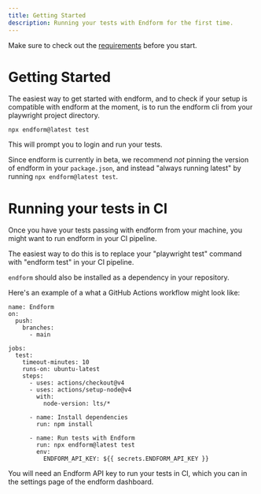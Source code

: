 ```yaml
---
title: Getting Started
description: Running your tests with Endform for the first time.
---
```



Make sure to check out the [requirements](/docs/reference/requirements) before you start.

# Getting Started

The easiest way to get started with endform, and to check if your setup is compatible with endform at the moment, is to run the endform cli from your playwright project directory.

```
npx endform@latest test
```

This will prompt you to login and run your tests.

<Aside>

Since endform is currently in beta, we recommend _not_ pinning the version of endform in your `package.json`, and instead "always running latest" by running `npx endform@latest test`.

</Aside>

# Running your tests in CI

Once you have your tests passing with endform from your machine, you might want to run endform in your CI pipeline.

The easiest way to do this is to replace your "playwright test" command with "endform test" in your CI pipeline.

`endform` should also be installed as a dependency in your repository.

Here's an example of a what a GitHub Actions workflow might look like:

```
name: Endform
on:
  push:
    branches:
      - main

jobs:
  test:
    timeout-minutes: 10
    runs-on: ubuntu-latest
    steps:
      - uses: actions/checkout@v4
      - uses: actions/setup-node@v4
        with:
          node-version: lts/*

      - name: Install dependencies
        run: npm install

      - name: Run tests with Endform
        run: npx endform@latest test
        env:
          ENDFORM_API_KEY: ${{ secrets.ENDFORM_API_KEY }}
```

You will need an Endform API key to run your tests in CI, which you can in the settings page of the endform dashboard.